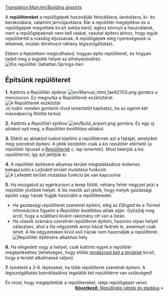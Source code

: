 [[Translation:Main/en/Building airports]]{{en/-}}{{hu/Oktatás}}

A '''repülőtereket''' a repülőgépek használják felszállásra, landolásra, ki- és berakodásra, valamint járműjavításra. Bár a repülőtér megépítése és a repülőgépek megvétele kicsit sokba kerül, egész könnyű a használatuk, mert a repülőgépeknek nem kell utakat, vasutat építeni ahhoz, hogy egyik repülőtértől a másikig eljussanak. A repülőgépek elég nyereségesek is lehetnek, miután létrehozol néhány légiszolgáltatást.

Ebben a fejezetben megtudhatod, hogyan építs repülőteret, és hogyan találd meg a legjobb helyet az elhelyezéséhez.
[[File:en/Build-airport-1.png|frame|none|Kis repülőtér Gahattan Springs-ben]]

==Építsünk repülőteret==

'''1.''' Kattints a ''Repülőtér építése'' [[File:en/Manual html 1ae92703.png]] gombra a menüsoron. Ez megnyitja a ''Repülőterek'' eszköztárat.<br/>[[File:hu/Airport construction.png|frame|none|A ''Repülőterek'' eszköztár]]<br/>Jó tudni: minden gombról rövid ismertetőt kaphatsz, ha az egeret két másodpercig fölötte tartod.

'''2.''' Kattints a ''Repülőtér építése'' [[File:en/Build airport.png]] gombra. Ez egy új ablakot nyit meg, a ''Repülőtér beállítása'' ablakot.

'''3.''' Ebből az ablakból tudod kijelölni a repülőtérnek azt a fajtáját, amelyiket meg szeretnél építeni. A játék kezdetén csak a ''kis repülőtér'' elérhető (a repülőtér típusait a [[Main/hu/Repülőterek|Repülőterek]] c. lap ismerteti). Most beérjük a ''kis repülőtérrel'', így azt jelöljük ki.

'''4.''' A repülőtér építésére alkamas terület megtalálásához érdemes bekapcsolni a ''Lefedett terület mutatása'' funkciót.<br/>[[File:en/Coverage-area-highlight.png|frame|none|A ''Lefedett terület mutatása'' funkció be van kapcsolva]]

'''5.''' Ha mozgatod az egérkurzort a terep fölött, néhány fehér négyzet jelzi a repülőtér jövőbeli helyét. A lila mezők azt jelzik, hogy melyik gazdasági épület vagy házak fogják használni a repülőteredet:
* Ha gazdasági repülőteret szeretnél építeni, elég az ''Elfogad'' és a ''Termel'' információra figyelni a ''Repülőtér beállítása'' ablak alján. Győződj meg arról, hogy a szállítani kívánt rakomány ott van a listán.
* Ha utasok számára szeretnél repülőteret építeni, hasznos olyan helyet választani, ahol a lila négyzetek annyi házat fednek le, amennyit csak lehet. A lila négyzeteken kívül eső házak nem használják a repülőteret.<br/>[[File:en/Build-airport-3.png|frame|none|Repülőtér építésére alkalmas hely]]

'''6.''' Ha elégedett vagy a hellyel, csak kattints egyet a repülőtér megépítéséhez (lehetséges, hogy előbb [[Main/hu/Tájrendezés|rendezned kell a területet]] kicsit, hogy a terület alkalmassá váljon).

'''7.''' Ismételd a 3-6. lépéseket, ha több repülőteret szeretnél építeni. A légiszolgáltatás beindításához legalább két repülőtérre van szükséged!


És most, hogy megépítettük a repülőtereket, ideje repülőgépet venni. 
<span style="float: right">[[Main/hu/Repülőgép vétele és eladása|'''Következő''': Repülőgép vétele és eladása]] &raquo;</span>